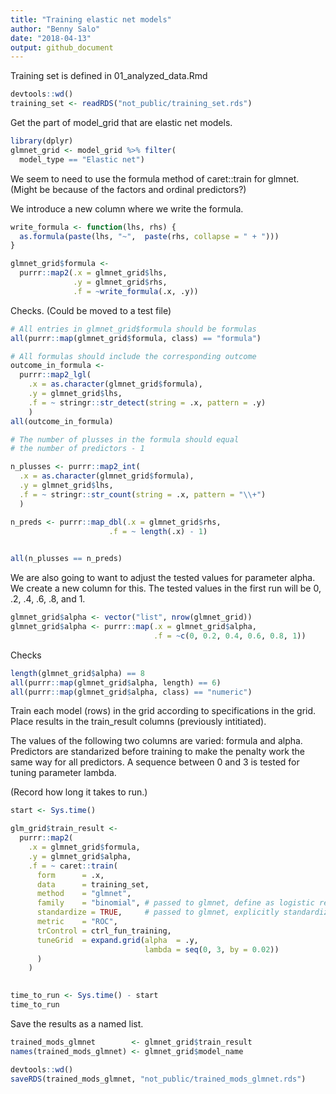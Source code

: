 ```yaml
---
title: "Training elastic net models"
author: "Benny Salo"
date: "2018-04-13"
output: github_document
---
```


Training set is defined in 01_analyzed_data.Rmd
```r
devtools::wd()
training_set <- readRDS("not_public/training_set.rds")
```

Get the part of model_grid that are elastic net models.
```r
library(dplyr)
glmnet_grid <- model_grid %>% filter(
  model_type == "Elastic net")
```

We seem to need to use the formula method of caret::train for glmnet. (Might be because of the factors and ordinal predictors?)

We introduce a new column where we write the formula.

```r
write_formula <- function(lhs, rhs) {
  as.formula(paste(lhs, "~",  paste(rhs, collapse = " + ")))
}

glmnet_grid$formula <- 
  purrr::map2(.x = glmnet_grid$lhs, 
              .y = glmnet_grid$rhs,
              .f = ~write_formula(.x, .y))


```
Checks. (Could be moved to a test file)

```r
# All entries in glmnet_grid$formula should be formulas
all(purrr::map(glmnet_grid$formula, class) == "formula")

# All formulas should include the corresponding outcome
outcome_in_formula <-
  purrr::map2_lgl(
    .x = as.character(glmnet_grid$formula),
    .y = glmnet_grid$lhs,
    .f = ~ stringr::str_detect(string = .x, pattern = .y)
    )
all(outcome_in_formula)

# The number of plusses in the formula should equal 
# the number of predictors - 1

n_plusses <- purrr::map2_int(
  .x = as.character(glmnet_grid$formula),
  .y = glmnet_grid$lhs,
  .f = ~ stringr::str_count(string = .x, pattern = "\\+")
  ) 

n_preds <- purrr::map_dbl(.x = glmnet_grid$rhs,
                      .f = ~ length(.x) - 1)
                      

all(n_plusses == n_preds)
```

We are also going to want to adjust the tested values for parameter alpha. We create a new column for this. The tested values in the first run will be 
0, .2, .4, .6, .8, and 1.
```r
glmnet_grid$alpha <- vector("list", nrow(glmnet_grid))
glmnet_grid$alpha <- purrr::map(.x = glmnet_grid$alpha, 
                                .f = ~c(0, 0.2, 0.4, 0.6, 0.8, 1))


```
Checks
```r
length(glmnet_grid$alpha) == 8
all(purrr::map(glmnet_grid$alpha, length) == 6)
all(purrr::map(glmnet_grid$alpha, class) == "numeric")
```


Train each model (rows) in the grid according to specifications in the grid. Place results in the train_result columns (previously intitiated).

The values of the following two columns are varied: formula and alpha.
Predictors are standarized before training to make the penalty work the same way for all predictors. A sequence between 0 and 3 is tested for tuning parameter lambda.

(Record how long it takes to run.)
```r

start <- Sys.time()

glm_grid$train_result <- 
  purrr::map2(
    .x = glmnet_grid$formula,
    .y = glmnet_grid$alpha,
    .f = ~ caret::train(
      form      = .x,
      data      = training_set,
      method    = "glmnet",
      family    = "binomial", # passed to glmnet, define as logistic regression
      standardize = TRUE,     # passed to glmnet, explicitly standardize  
      metric    = "ROC",
      trControl = ctrl_fun_training,
      tuneGrid  = expand.grid(alpha  = .y,
                              lambda = seq(0, 3, by = 0.02))
      )
    )
    

time_to_run <- Sys.time() - start
time_to_run

```
Save the results as a named list.

```r
trained_mods_glmnet        <- glmnet_grid$train_result
names(trained_mods_glmnet) <- glmnet_grid$model_name
```


```r
devtools::wd()
saveRDS(trained_mods_glmnet, "not_public/trained_mods_glmnet.rds")
```

